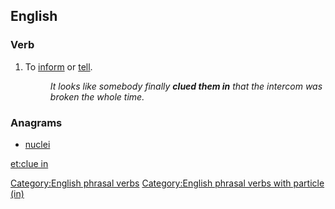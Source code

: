 ==English==

===Verb===
{{head|en|verb}}

# {{lb|en|informal}} To [[inform]] or [[tell]].
#: ''It looks like somebody finally '''clued them in''' that the intercom was broken the whole time.''

===Anagrams===
* [[nuclei#English|nuclei]]

[[Category:English phrasal verbs]]
[[Category:English phrasal verbs with particle (in)]]


[[et:clue in]]